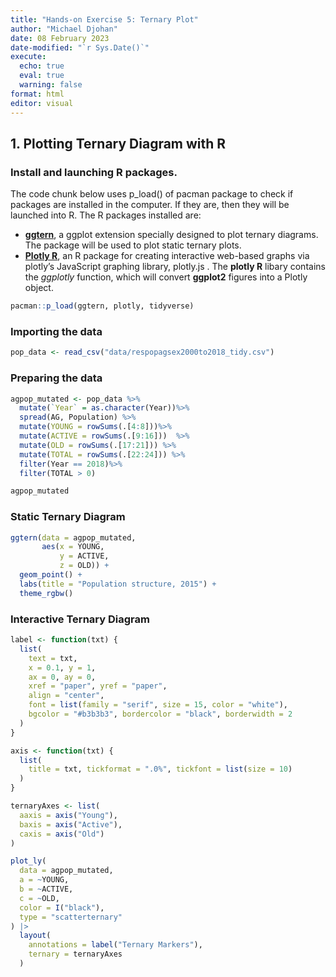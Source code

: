 ```yaml
---
title: "Hands-on Exercise 5: Ternary Plot"
author: "Michael Djohan"
date: 08 February 2023
date-modified: "`r Sys.Date()`"
execute: 
  echo: true
  eval: true
  warning: false
format: html
editor: visual
---
```


## 1. Plotting Ternary Diagram with R

### Install and launching R packages.

The code chunk below uses p_load() of pacman package to check if packages are installed in the computer. If they are, then they will be launched into R. The R packages installed are:

-   [**ggtern**](http://www.ggtern.com/), a ggplot extension specially designed to plot ternary diagrams. The package will be used to plot static ternary plots.
-   [**Plotly R**](https://plot.ly/r/), an R package for creating interactive web-based graphs via plotly's JavaScript graphing library, plotly.js . The **plotly R** libary contains the *ggplotly* function, which will convert **ggplot2** figures into a Plotly object.

```r
pacman::p_load(ggtern, plotly, tidyverse)
```

### Importing the data

```r
pop_data <- read_csv("data/respopagsex2000to2018_tidy.csv") 
```

### Preparing the data

```r
agpop_mutated <- pop_data %>%
  mutate(`Year` = as.character(Year))%>%
  spread(AG, Population) %>%
  mutate(YOUNG = rowSums(.[4:8]))%>%
  mutate(ACTIVE = rowSums(.[9:16]))  %>%
  mutate(OLD = rowSums(.[17:21])) %>%
  mutate(TOTAL = rowSums(.[22:24])) %>%
  filter(Year == 2018)%>%
  filter(TOTAL > 0)

agpop_mutated
```

### Static Ternary Diagram

```r
ggtern(data = agpop_mutated,
       aes(x = YOUNG,
           y = ACTIVE,
           z = OLD)) +
  geom_point() +
  labs(title = "Population structure, 2015") +
  theme_rgbw()
```

### Interactive Ternary Diagram

```r
label <- function(txt) {
  list(
    text = txt, 
    x = 0.1, y = 1,
    ax = 0, ay = 0,
    xref = "paper", yref = "paper", 
    align = "center",
    font = list(family = "serif", size = 15, color = "white"),
    bgcolor = "#b3b3b3", bordercolor = "black", borderwidth = 2
  )
}

axis <- function(txt) {
  list(
    title = txt, tickformat = ".0%", tickfont = list(size = 10)
  )
}

ternaryAxes <- list(
  aaxis = axis("Young"), 
  baxis = axis("Active"), 
  caxis = axis("Old")
)

plot_ly(
  data = agpop_mutated, 
  a = ~YOUNG, 
  b = ~ACTIVE, 
  c = ~OLD, 
  color = I("black"), 
  type = "scatterternary"
) |> 
  layout(
    annotations = label("Ternary Markers"), 
    ternary = ternaryAxes
  )
```
